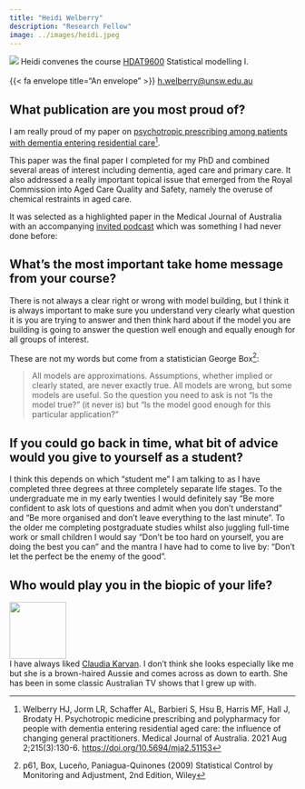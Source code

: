 ```yaml
---
title: "Heidi Welberry"
description: "Research Fellow"
image: ../images/heidi.jpeg
---
```


[![](../images/heidi.jpeg) Heidi convenes the course [HDAT9600](../courses.html#HDAT9600-Statistical-Modelling-I) Statistical modelling I.<br><br> {{< fa envelope title="An envelope" >}} <a href="mailto:h.welberry@unsw.edu.au">h.welberry@unsw.edu.au</a>]{.aside}

 
## What publication are you most proud of?

I am really proud of my paper on [psychotropic prescribing among patients with dementia entering residential care](https://doi.org/10.5694/mja2.51153)[^1].   

This paper was the final paper I completed for my PhD and combined several areas of interest including dementia, aged care and primary care. It also addressed a really important topical issue that emerged from the Royal Commission into Aged Care Quality and Safety, namely the overuse of chemical restraints in aged care. 

It was selected as a highlighted paper in the Medical Journal of Australia with an accompanying [invited podcast](https://www.mja.com.au/podcast/215/2/mja-podcasts-2021-episode-28-pyschotropics-and-dementia-effect-changing-gp-heidi) which was something I had never done before: 

[^1]: Welberry HJ, Jorm LR, Schaffer AL, Barbieri S, Hsu B, Harris MF, Hall J, Brodaty H. Psychotropic medicine prescribing and polypharmacy for people with dementia entering residential aged care: the influence of changing general practitioners. Medical Journal of Australia. 2021 Aug 2;215(3):130-6. [https://doi.org/10.5694/mja2.51153](https://doi.org/10.5694/mja2.51153)

## What’s the most important take home message from your course?

There is not always a clear right or wrong with model building, but I think it is always important to make sure you understand very clearly what question it is you are trying to answer and then think hard about if the model you are building is going to answer the question well enough and equally enough for all groups of interest.  

These are not my words but come from a statistician George Box[^2]: 

>All models are approximations. Assumptions, whether implied or clearly stated, are never exactly true. All models are wrong, but some models are useful. So the question you need to ask is not "Is the model true?" (it never is) but "Is the model good enough for this particular application?" 

[^2]: p61, Box, Luceño, Paniagua-Quinones (2009) Statistical Control by Monitoring and Adjustment, 2nd Edition, Wiley
 
## If you could go back in time, what bit of advice would you give to yourself as a student?

I think this depends on which “student me” I am talking to as I have completed three degrees at three completely separate life stages. To the undergraduate me in my early twenties I would definitely say “Be more confident to ask lots of questions and admit when you don’t understand” and “Be more organised and don’t leave everything to the last minute”.  To the older me completing postgraduate studies whilst also juggling full-time work or small children I would say “Don’t be too hard on yourself, you are doing the best you can” and the mantra I have had to come to live by: “Don’t let the perfect be the enemy of the good”. 


## Who would play you in the biopic of your life?

<div class="grid-container-200">

  <div class="item1-200">
  <img src="https://m.media-amazon.com/images/M/MV5BMTg3OTM4NTc0Ml5BMl5BanBnXkFtZTcwODgzNzQwOA@@._V1_FMjpg_UX1000_.jpg" width="100">
  </div>
  
  <div class="item2-200">
  I have always liked [Claudia Karvan](https://www.imdb.com/name/nm0440286/). I don’t think she looks especially like me but she is a brown-haired Aussie and comes across as down to earth. She has been in some classic Australian TV shows that I grew up with. 
  </div>
  
</div>
